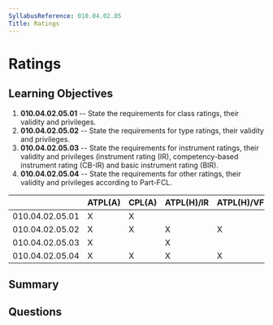 ```yaml
---
SyllabusReference: 010.04.02.05
Title: Ratings
---
```


# Ratings

## Learning Objectives

1.  **010.04.02.05.01** -- State the requirements for class ratings, their
    validity and privileges.
2.  **010.04.02.05.02** -- State the requirements for type ratings, their
    validity and privileges.
3.  **010.04.02.05.03** -- State the requirements for instrument ratings, their
    validity and privileges (instrument rating (IR), competency-based instrument
    rating (CB-IR) and basic instrument rating (BIR).
4.  **010.04.02.05.04** -- State the requirements for other ratings, their
    validity and privileges according to Part-FCL.

|                 | ATPL(A) | CPL(A) | ATPL(H)/IR | ATPL(H)/VFR | CPL(H) | IR | CBIR(A) |
| --------------- | ------- | ------ | ---------- | ----------- | ------ | -- | ------- |
| 010.04.02.05.01 | X       | X      |            |             |        |    |         |
| 010.04.02.05.02 | X       | X      | X          | X           | X      |    |         |
| 010.04.02.05.03 | X       |        | X          |             |        | X  | X       |
| 010.04.02.05.04 | X       | X      | X          | X           | X      |    |         |

## Summary

## Questions
